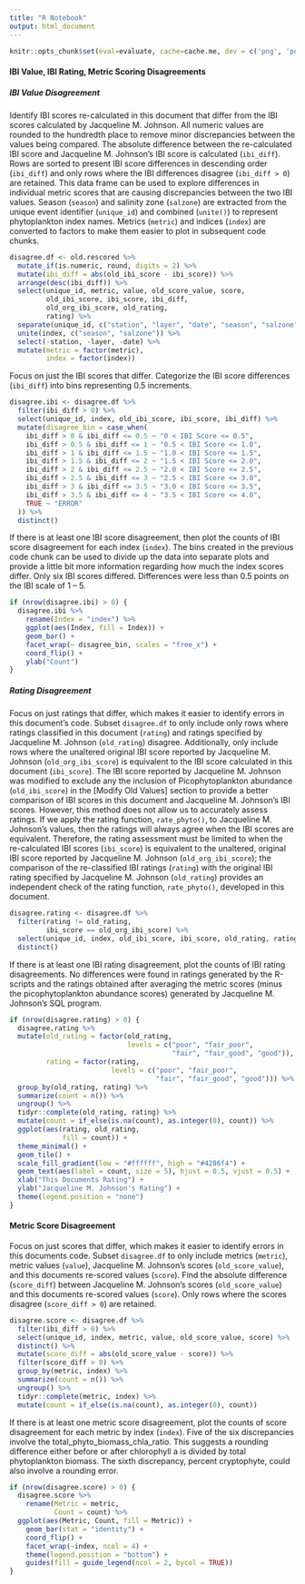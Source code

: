 ```yaml
---
title: "R Notebook"
output: html_document
---
```


```r
knitr::opts_chunk$set(eval=evaluate, cache=cache.me, dev = c('png', 'postscript'))
```


#### IBI Value, IBI Rating, Metric Scoring Disagreements

##### IBI Value Disagreement

Identify IBI scores re-calculated in this document that differ from the IBI scores calculated by Jacqueline M. Johnson. All numeric values are rounded to the hundredth place to remove minor discrepancies between the values being compared. The absolute difference between the re-calculated IBI score and Jacqueline M. Johnson's IBI score is calculated (`ibi_diff`). Rows are sorted to present IBI score differences in descending order (`ibi_diff`) and only rows where the IBI differences disagree (`ibi_diff > 0`) are retained. This data frame can be used to explore differences in individual metric scores that are causing discrepancies between the two IBI values. Season (`season`) and salinity zone (`salzone`) are extracted from the unique event identifier (`unique_id`) and combined (`unite()`) to represent phytoplankton index names. Metrics (`metric`) and indices (`index`) are converted to factors to make them easier to plot in subsequent code chunks.
```r
disagree.df <- old.rescored %>% 
  mutate_if(is.numeric, round, digits = 2) %>% 
  mutate(ibi_diff = abs(old_ibi_score - ibi_score)) %>% 
  arrange(desc(ibi_diff)) %>% 
  select(unique_id, metric, value, old_score_value, score, 
         old_ibi_score, ibi_score, ibi_diff, 
         old_org_ibi_score, old_rating,
         rating) %>% 
  separate(unique_id, c("station", "layer", "date", "season", "salzone"), sep = "_", remove = FALSE) %>% 
  unite(index, c("season", "salzone")) %>% 
  select(-station, -layer, -date) %>% 
  mutate(metric = factor(metric),
         index = factor(index))
```

Focus on just the IBI scores that differ. Categorize the IBI score differences (`ibi_diff`) into bins representing 0.5 increments.
```r
disagree.ibi <- disagree.df %>%  
  filter(ibi_diff > 0) %>% 
  select(unique_id, index, old_ibi_score, ibi_score, ibi_diff) %>% 
  mutate(disagree_bin = case_when(
    ibi_diff > 0 & ibi_diff <= 0.5 ~ "0 < IBI Score <= 0.5",
    ibi_diff > 0.5 & ibi_diff <= 1 ~ "0.5 < IBI Score <= 1.0",
    ibi_diff > 1 & ibi_diff <= 1.5 ~ "1.0 < IBI Score <= 1.5",
    ibi_diff > 1.5 & ibi_diff <= 2 ~ "1.5 < IBI Score <= 2.0",
    ibi_diff > 2 & ibi_diff <= 2.5 ~ "2.0 < IBI Score <= 2.5",
    ibi_diff > 2.5 & ibi_diff <= 3 ~ "2.5 < IBI Score <= 3.0",
    ibi_diff > 3 & ibi_diff <= 3.5 ~ "3.0 < IBI Score <= 3.5",
    ibi_diff > 3.5 & ibi_diff <= 4 ~ "3.5 < IBI Score <= 4.0",
    TRUE ~ "ERROR"
  )) %>% 
  distinct() 
```

If there is at least one IBI score disagreement, then plot the counts of IBI score disagreement for each index (`index`). The bins created in the previous code chunk can be used to divide up the data into separate plots and provide a little bit more information regarding how much the index scores differ. Only six IBI scores differed. Differences were less than 0.5 points on the IBI scale of 1 – 5.
```r
if (nrow(disagree.ibi) > 0) {
  disagree.ibi %>%
    rename(Index = "index") %>% 
    ggplot(aes(Index, fill = Index)) +
    geom_bar() +
    facet_wrap(~ disagree_bin, scales = "free_x") +
    coord_flip() +
    ylab("Count")
}
```

##### Rating Disagreement

Focus on just ratings that differ, which makes it easier to identify errors in this document's code. Subset `disagree.df` to only include only rows where ratings classified in this document (`rating`) and ratings specified by Jacqueline M. Johnson (`old_rating`) disagree. Additionally, only include rows where the unaltered original IBI score reported by Jacqueline M. Johnson (`old_org_ibi_score`) is equivalent to the IBI score calculated in this document (`ibi_score`). The IBI score reported by Jacqueline M. Johnson was modified to exclude any the inclusion of Picophytoplankton abundance (`old_ibi_score`) in the [Modify Old Values] section to provide a better comparison of IBI scores in this document and Jacqueline M. Johnson's IBI scores. However, this method does not allow us to accurately assess ratings. If we apply the rating function, `rate_phyto()`, to Jacqueline M. Johnson's values, then the ratings will always agree when the IBI scores are equivalent. Therefore, the rating assessment must be limited to when the re-calculated IBI scores (`ibi_score`) is equivalent to the unaltered, original IBI score reported by Jacqueline M. Johnson (`old_org_ibi_score`); the comparison of the re-classified IBI ratings (`rating`) with the original IBI rating specified by Jacqueline M. Johnson (`old_rating`) provides an independent check of the rating function, `rate_phyto()`, developed in this document.
```r
disagree.rating <- disagree.df %>% 
  filter(rating != old_rating,
         ibi_score == old_org_ibi_score) %>% 
  select(unique_id, index, old_ibi_score, ibi_score, old_rating, rating) %>% 
  distinct()
```


If there is at least one IBI rating disagreement, plot the counts of IBI rating disagreements. No differences were found in ratings generated by the R-scripts and the ratings obtained after averaging the metric scores (minus the picophytoplankton abundance scores) generated by Jacqueline M. Johnson’s SQL program.
```r
if (nrow(disagree.rating) > 0) {
  disagree.rating %>% 
  mutate(old_rating = factor(old_rating,
                             levels = c("poor", "fair_poor",
                                        "fair", "fair_good", "good")),
         rating = factor(rating,
                         levels = c("poor", "fair_poor",
                                    "fair", "fair_good", "good"))) %>% 
  group_by(old_rating, rating) %>% 
  summarize(count = n()) %>% 
  ungroup() %>% 
  tidyr::complete(old_rating, rating) %>% 
  mutate(count = if_else(is.na(count), as.integer(0), count)) %>% 
  ggplot(aes(rating, old_rating,
             fill = count)) +
  theme_minimal() +
  geom_tile() +
  scale_fill_gradient(low = "#ffffff", high = "#4286f4") +
  geom_text(aes(label = count, size = 5), hjust = 0.5, vjust = 0.5) +
  xlab("This Documents Rating") +
  ylab("Jacqueline M. Johnson's Rating") +
  theme(legend.position = "none")
}
```

#### Metric Score Disagreement

Focus on just scores that differ, which makes it easier to identify errors in this documents code. Subset `disagree.df` to only include metrics (`metric`), metric values (`value`), Jacqueline M. Johnson's scores (`old_score_value`), and this documents re-scored values (`score`). Find the absolute difference (`score_diff`) between Jacqueline M. Johnson's scores (`old_score_value`) and this documents re-scored values (`score`). Only rows where the scores disagree (`score_diff > 0`) are retained.
```r
disagree.score <- disagree.df %>% 
  filter(ibi_diff > 0) %>% 
  select(unique_id, index, metric, value, old_score_value, score) %>% 
  distinct() %>% 
  mutate(score_diff = abs(old_score_value - score)) %>% 
  filter(score_diff > 0) %>% 
  group_by(metric, index) %>% 
  summarize(count = n()) %>% 
  ungroup() %>% 
  tidyr::complete(metric, index) %>% 
  mutate(count = if_else(is.na(count), as.integer(0), count))
```

If there is at least one metric score disagreement, plot the counts of score disagreement for each metric by index (`index`). Five of the six discrepancies involve the total_phyto_biomass_chla_ratio. This suggests a rounding difference either before or after chlorophyll a is divided by total phytoplankton biomass. The sixth discrepancy, percent cryptophyte, could also involve a rounding error.
```r
if (nrow(disagree.score) > 0) {
  disagree.score %>% 
    rename(Metric = metric,
           Count = count) %>% 
  ggplot(aes(Metric, Count, fill = Metric)) +
    geom_bar(stat = "identity") +
    coord_flip() +
    facet_wrap(~index, ncol = 4) +
    theme(legend.position = "bottom") +
    guides(fill = guide_legend(ncol = 2, bycol = TRUE))
}
```

